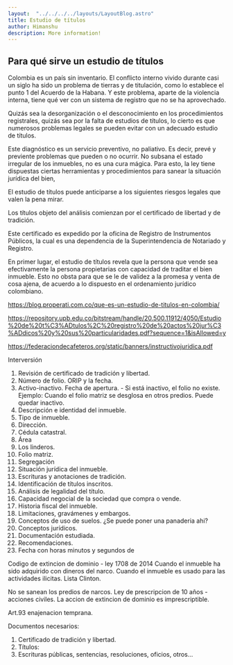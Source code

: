 ```yaml
---
layout:  "../../../../layouts/LayoutBlog.astro"
title: Estudio de títulos
author: Himanshu
description: More information!
---
```

## Para qué sirve un estudio de títulos
Colombia es un país sin inventario. El conflicto interno vivido durante casi un siglo ha sido un problema de tierras y de titulación, como lo establece el punto 1 del Acuerdo de la Habana. Y este problema, aparte de la violencia interna, tiene qué ver con un sistema de registro que no se ha aprovechado.

Quizás sea la desorganización o el desconocimiento en los procedimientos registrales, quizás sea por la falta de estudios de títulos, lo cierto es que numerosos problemas legales se pueden evitar con un adecuado estudio de títulos.

Este diagnóstico es un servicio preventivo, no paliativo. Es decir, prevé y previente problemas que pueden o no ocurrir. No subsana el estado irregular de los inmuebles, no es una cura mágica. Para esto, la ley tiene dispuestas ciertas herramientas y procedimientos para sanear la situación jurídica del bien,

El estudio de títulos puede anticiparse a los siguientes riesgos legales que valen la pena mirar.

Los títulos objeto del análisis comienzan por el certificado de libertad y de tradición.

Este certificado es expedido por la oficina de Registro de Instrumentos Públicos, la cual es una dependencia de la Superintendencia de Notariado y Registro.

En primer lugar, el estudio de títulos revela que la persona que vende sea efectivamente la persona propietarias con capacidad de traditar el bien inmueble. Esto no obsta para que se le de validez a la promesa y venta de cosa ajena, de acuerdo a lo dispuesto en el ordenamiento jurídico colombiano.


https://blog.properati.com.co/que-es-un-estudio-de-titulos-en-colombia/



https://repository.upb.edu.co/bitstream/handle/20.500.11912/4050/Estudio%20de%20t%C3%ADtulos%2C%20registro%20de%20actos%20jur%C3%ADdicos%20y%20sus%20particularidades.pdf?sequence=1&isAllowed=y

https://federaciondecafeteros.org/static/banners/instructivojuridica.pdf




Interversión


1. Revisión de certificado de tradición y libertad.
2. Número de folio. ORIP y la fecha.
3. Activo-inactivo. Fecha de apertura. - Si está inactivo, el folio no existe. Ejemplo: Cuando el folio matriz se desglosa en otros predios. Puede quedar inactivo.
4. Descripción e identidad del inmueble.
5. Tipo de inmueble.
6. Dirección.
7. Cédula catastral.
8. Área
9. Los linderos.
10. Folio matriz.
11. Segregación
12. Situación jurídica del inmueble.
13. Escrituras y anotaciones de tradición.
14. Identificación de títulos inscritos.
15. Análisis de legalidad del título.
16. Capacidad negocial de la sociedad que compra o vende.
17. Historia fiscal del inmueble.
18. Limitaciones, gravámenes y embargos.
19. Conceptos de uso de suelos. ¿Se puede poner una panaderia ahi?
20. Conceptos jurídicos.
21. Documentación estudiada.
22. Recomendaciones.
23. Fecha con horas minutos y segundos de 

Codigo de extincion de dominio - ley 1708 de 2014
Cuando el inmueble ha sido adquirido con dineros del narco.
Cuando el inmueble es usado para las actividades ilicitas.
Lista Clinton.

No se sanean los predios de narcos.
Ley de prescripcion de 10 años - acciones civiles.
La accion de extincion de dominio es imprescriptible.

Art.93 enajenacion temprana.


Documentos necesarios:
1. Certificado de tradición y libertad.
2. Títulos:
3. Escrituras públicas, sentencias, resoluciones, oficios, otros...